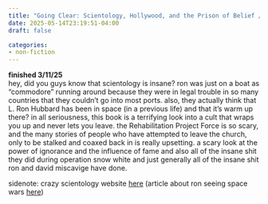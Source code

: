 ```yaml
---
title: "Going Clear: Scientology, Hollywood, and the Prison of Belief / Lawrence Wright "
date: 2025-05-14T23:19:51-04:00
draft: false

categories:
- non-fiction
---
```

**finished 3/11/25** \
hey, did you guys know that scientology is insane? ron was just on a boat as "commodore" running around because they were in legal trouble in so many countries that they couldn't go into most ports. also, they actually think that L. Ron Hubbard has been in space (in a previous life) and that it's warm up there? in all seriousness, this book is a terrifying look into a cult that wraps you up and never lets you leave. the Rehabilitation Project Force is so scary, and the many stories of people who have attempted to leave the church, only to be stalked and coaxed back in is really upsetting. a scary look at the power of ignorance and the influence of fame and also all of the insane shit they did during operation snow white and just generally all of the insane shit ron and david miscavige have done.

sidenote: crazy scientology website [here](https://tonyortega.org/) 
(article about ron seeing space wars [here](https://tonyortega.org/2021/10/08/scientology-founder-l-ron-hubbards-cosmos-an-ancient-battlefield-shot-through-with-psychs/))